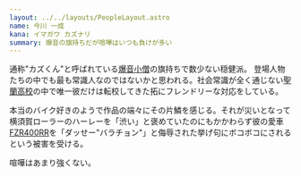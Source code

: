 ```yaml
---
layout: ../../layouts/PeopleLayout.astro
name: 今川 一成
kana: イマガワ カズナリ
summary: 爆音の旗持ちだが喧嘩はいつも負けが多い
---
```

通称"カズくん"と呼ばれている[爆音小僧](/teams/bakuon)の旗持ちで数少ない穏健派。
登場人物たちの中でも最も常識人なのではないかと思われる。社会常識が全く通じない[聖蘭高校](/orgs/seiran)の中で唯一彼だけは転校してきた拓にフレンドリーな対応をしている。

本当のバイク好きのようで作品の端々にその片鱗を感じる。それが災いとなって横須賀ローラーのハーレーを「渋い」と褒めていたのにもかかわらず彼の愛車[FZR400RR](/bikes/FZR400RR)を「ダッせー"バラチョン"」と侮辱された挙げ句にボコボコにされるという被害を受ける。

喧嘩はあまり強くない。
